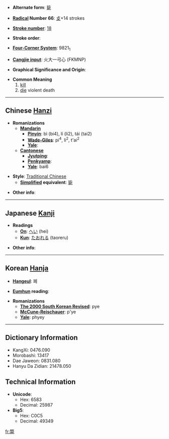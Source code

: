 * '''Alternate form''': [[毙]]

* '''[[Wiktionary:Chinese radical index| Radical]] Number 66''': [[Wiktionary:Chinese radical index 攴|攴]]+14 strokes

* '''[[Wiktionary:Chinese total strokes index|Stroke number]]''': [[Wiktionary:Chinese total strokes index 18|18]]

* '''Stroke order''': 

* '''[[Wiktionary:Chinese four corner index|Four-Corner System]]''': 9821<sub>1</sub>

* '''[[Wiktionary:Chinese Cangjie index|Cangjie input]]''': 火大一弓心 (FKMNP)

* '''Graphical Significance and Origin''': 

* '''Common Meaning'''
*#[[kill]]
*# [[die]] violent death

----

== Chinese [[Hanzi]] ==

* '''Romanizations'''
** '''[[Mandarin]]'''
*** '''[[Pinyin]]''': bì (bi4), lí (li2), tái (tai2)
*** '''[[Wade-Giles]]''': pi<sup>4</sup>, li<sup>2</sup>, t'ai<sup>2</sup>
*** '''[[Yale]]''': 
** '''[[Cantonese]]'''
*** '''[[Jyutping]]''':
*** '''[[Penkyamp]]''': 
*** '''[[Yale]]''': bai6

* '''Style''': [[Traditional Chinese]] 
** '''[[Simplified Chinese|Simplified]] equivalent''': [[毙]]

* '''Other info''': 

----

== Japanese [[Kanji]] ==

* '''Readings'''
** '''[[On]]''': [[へい]] (hei)
** '''[[Kun]]''': [[たおれる]] (taoreru)

* '''Other info''':  

----

== Korean [[Hanja]] ==

* '''[[Hangeul]]''': 폐

* '''[[Eumhun]] reading''': 

* '''Romanizations'''
** '''[[The 2000 South Korean Revised Romanization|The 2000 South Korean Revised]]''': pye
** '''[[McCune-Reischauer]]''': p'ye
** '''[[Yale]]''': phyey

----

== Dictionary Information ==

* KangXi: 0476.090
* Morobashi: 13417
* Dae Jaweon: 0831.080
* Hanyu Da Zidian: 21478.050

== Technical Information ==

* '''Unicode''':
** Hex: 6583
** Decimal: 25987
* '''Big5''':
** Hex: C0C5
** Decimal: 49349

[[fr:斃]]